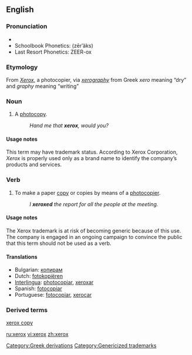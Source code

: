 {{see|Xerox}}

==English==

===Pronunciation===
*{{IPA|/ˈziɹ.ɑks/}}
*Schoolbook Phonetics: (zērʹäks)
*Last Resort Phonetics: ZEER-ox

===Etymology===
From ''[[Xerox]]'', a photocopier, via ''[[xerography]]'' from Greek ''xero'' meaning “dry” and ''graphy'' meaning “writing”

===Noun===
{{en-noun|es}}

# {{slang}} A [[photocopy]].
#: ''Hand me that '''xerox''', would you?''

====Usage notes====
This term may have trademark status. According to Xerox Corporation, ''Xerox'' is properly used only as a brand name to identify the company’s products and services.

===Verb===
{{en-verb|xerox|es}}

# {{slang}} To make a paper [[copy]] or copies by means of a [[photocopier]].
#: ''I '''xeroxed''' the report for all the people at the meeting.''

====Usage notes====
The Xerox trademark is at risk of becoming generic because of this use. The company is engaged in an ongoing campaign to convince the public that this term should not be used as a verb.

====Translations====
*Bulgarian: [[копирам]]
*Dutch: [[fotokopiëren]]
*[[Interlingua]]: [[photocopiar]], [[xeroxar]]
*Spanish: [[fotocopiar]]
*Portuguese: [[fotocopiar]], [[xerocar]]

===Derived terms===
[[xerox copy]]

[[Category:Greek derivations]]
[[Category:Genericized trademarks]]

[[ru:xerox]]
[[vi:xerox]]
[[zh:xerox]]